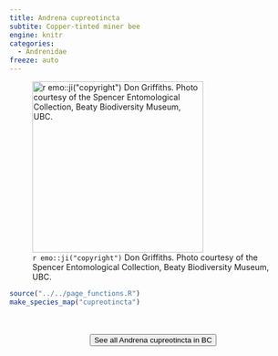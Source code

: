```yaml
---
title: Andrena cupreotincta
subtite: Copper-tinted miner bee
engine: knitr
categories:
  - Andrenidae
freeze: auto
---
```

![`r emo::ji("copyright")` Don Griffiths. Photo courtesy of the Spencer Entomological Collection, Beaty Biodiversity Museum, UBC.](https://www.zoology.ubc.ca/entomology/main/Hymenoptera/Andrenidae/Andrena%20cupreotincta%20(3lateral).jpg){height=300}





```r
source("../../page_functions.R")
make_species_map("cupreotincta")
```
<br><br>
<center>


<a href="https://www.zoology.ubc.ca/entomology/main/Hymenoptera/Andrenidae/Andrena%20cupreotincta.php"><button type="button" class="btn btn-secondary">See all Andrena cupreotincta in BC <i class="fa-solid fa-arrow-up-right-from-square"></i> </button></a>
</center>

